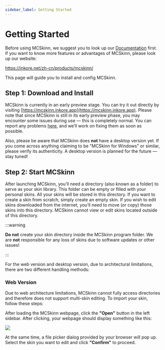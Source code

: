 ---
sidebar_label: Getting Started
---

# Getting Started

Before using MCSkinn, we suggest you to look up our [Documentation](docs.inkore.net) first. If you want to know more features or advantages of MCSkinn, please look up our website:

https://inkore.net/zh-cn/products/mcskinn/

This page will guide you to install and config MCSkinn.

## Step 1: Download and Install

MCSkinn is currently in an early preview stage. You can try it out directly by visiting [https://mcskinn.inkore.app](https://mcskinn.inkore.app). Please note that since MCSkinn is still in its early preview phase, you may encounter some issues during use — this is completely normal. You can report any problems [here](https://github.com/iNKORE-NET/MCSkinn/issues/new), and we’ll work on fixing them as soon as possible.

Also, please be aware that MCSkinn does **not** have a desktop version yet. If you come across anything claiming to be "MCSkinn for Windows" or similar, please verify its authenticity. A desktop version is planned for the future — stay tuned!

## Step 2: Start MCSkinn

After launching MCSkinn, you’ll need a directory (also known as a folder) to serve as your skin library. This folder can be empty or filled with your personal skins. All your skins will be stored in this directory. If you want to create a skin from scratch, simply create an empty skin. If you wish to edit skins downloaded from the internet, you’ll need to move (or copy) those skins into this directory. MCSkinn cannot view or edit skins located outside of this directory.

:::warning

**Do not** create your skin directory inside the MCSkinn program folder. We are **not** responsible for any loss of skins due to software updates or other issues!

:::

For the web version and desktop version, due to architectural limitations, there are two different handling methods:

### Web Version

Due to web architecture limitations, MCSkinn cannot fully access directories and therefore does not support multi-skin editing. To import your skin, follow these steps:

After loading the MCSkinn webpage, click the **"Open"** button in the left sidebar. After clicking, your webpage should display something like this:

![](open-document-alert.png)

At the same time, a file picker dialog provided by your browser will pop up. Select the skin you want to edit and click **"Confirm"** to proceed.